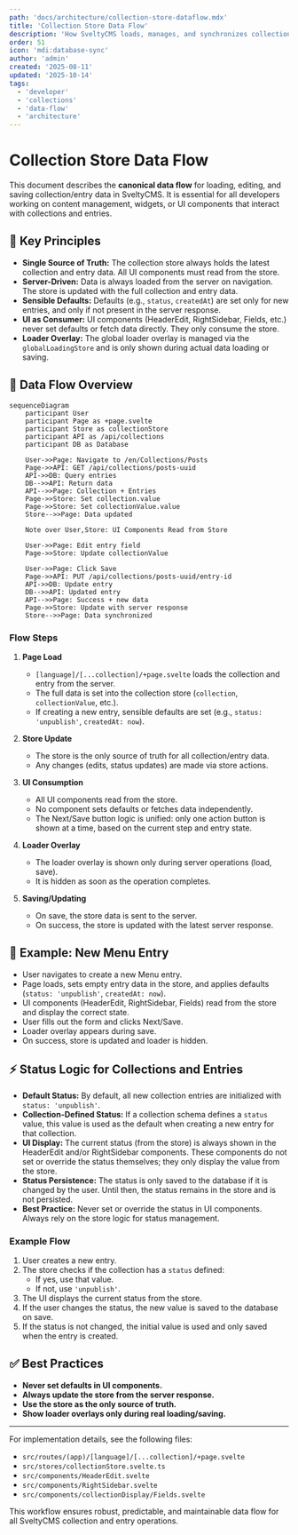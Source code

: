 ```yaml
---
path: 'docs/architecture/collection-store-dataflow.mdx'
title: 'Collection Store Data Flow'
description: 'How SveltyCMS loads, manages, and synchronizes collection/entry data using the collection store'
order: 51
icon: 'mdi:database-sync'
author: 'admin'
created: '2025-08-11'
updated: '2025-10-14'
tags:
  - 'developer'
  - 'collections'
  - 'data-flow'
  - 'architecture'
---
```


# Collection Store Data Flow

This document describes the **canonical data flow** for loading, editing, and saving collection/entry data in SveltyCMS. It is essential for all developers working on content management, widgets, or UI components that interact with collections and entries.

## 🧩 Key Principles

- **Single Source of Truth:** The collection store always holds the latest collection and entry data. All UI components must read from the store.
- **Server-Driven:** Data is always loaded from the server on navigation. The store is updated with the full collection and entry data.
- **Sensible Defaults:** Defaults (e.g., `status`, `createdAt`) are set only for new entries, and only if not present in the server response.
- **UI as Consumer:** UI components (HeaderEdit, RightSidebar, Fields, etc.) never set defaults or fetch data directly. They only consume the store.
- **Loader Overlay:** The global loader overlay is managed via the `globalLoadingStore` and is only shown during actual data loading or saving.

## 🔄 Data Flow Overview

```mermaid
sequenceDiagram
    participant User
    participant Page as +page.svelte
    participant Store as collectionStore
    participant API as /api/collections
    participant DB as Database

    User->>Page: Navigate to /en/Collections/Posts
    Page->>API: GET /api/collections/posts-uuid
    API->>DB: Query entries
    DB-->>API: Return data
    API-->>Page: Collection + Entries
    Page->>Store: Set collection.value
    Page->>Store: Set collectionValue.value
    Store-->>Page: Data updated

    Note over User,Store: UI Components Read from Store

    User->>Page: Edit entry field
    Page->>Store: Update collectionValue

    User->>Page: Click Save
    Page->>API: PUT /api/collections/posts-uuid/entry-id
    API->>DB: Update entry
    DB-->>API: Updated entry
    API-->>Page: Success + new data
    Page->>Store: Update with server response
    Store-->>Page: Data synchronized
```

### Flow Steps

1. **Page Load**
   - `[language]/[...collection]/+page.svelte` loads the collection and entry from the server.
   - The full data is set into the collection store (`collection`, `collectionValue`, etc.).
   - If creating a new entry, sensible defaults are set (e.g., `status: 'unpublish'`, `createdAt: now`).

2. **Store Update**
   - The store is the only source of truth for all collection/entry data.
   - Any changes (edits, status updates) are made via store actions.

3. **UI Consumption**
   - All UI components read from the store.
   - No component sets defaults or fetches data independently.
   - The Next/Save button logic is unified: only one action button is shown at a time, based on the current step and entry state.

4. **Loader Overlay**
   - The loader overlay is shown only during server operations (load, save).
   - It is hidden as soon as the operation completes.

5. **Saving/Updating**
   - On save, the store data is sent to the server.
   - On success, the store is updated with the latest server response.

## 📝 Example: New Menu Entry

- User navigates to create a new Menu entry.
- Page loads, sets empty entry data in the store, and applies defaults (`status: 'unpublish'`, `createdAt: now`).
- UI components (HeaderEdit, RightSidebar, Fields) read from the store and display the correct state.
- User fills out the form and clicks Next/Save.
- Loader overlay appears during save.
- On success, store is updated and loader is hidden.

## ⚡ Status Logic for Collections and Entries

- **Default Status:** By default, all new collection entries are initialized with `status: 'unpublish'`.
- **Collection-Defined Status:** If a collection schema defines a `status` value, this value is used as the default when creating a new entry for that collection.
- **UI Display:** The current status (from the store) is always shown in the HeaderEdit and/or RightSidebar components. These components do not set or override the status themselves; they only display the value from the store.
- **Status Persistence:** The status is only saved to the database if it is changed by the user. Until then, the status remains in the store and is not persisted.
- **Best Practice:** Never set or override the status in UI components. Always rely on the store logic for status management.

### Example Flow

1. User creates a new entry.
2. The store checks if the collection has a `status` defined:
   - If yes, use that value.
   - If not, use `'unpublish'`.
3. The UI displays the current status from the store.
4. If the user changes the status, the new value is saved to the database on save.
5. If the status is not changed, the initial value is used and only saved when the entry is created.

## ✅ Best Practices

- **Never set defaults in UI components.**
- **Always update the store from the server response.**
- **Use the store as the only source of truth.**
- **Show loader overlays only during real loading/saving.**

---

For implementation details, see the following files:

- `src/routes/(app)/[language]/[...collection]/+page.svelte`
- `src/stores/collectionStore.svelte.ts`
- `src/components/HeaderEdit.svelte`
- `src/components/RightSidebar.svelte`
- `src/components/collectionDisplay/Fields.svelte`

This workflow ensures robust, predictable, and maintainable data flow for all SveltyCMS collection and entry operations.
